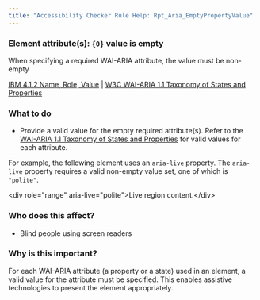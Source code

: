 ```yaml
---
title: "Accessibility Checker Rule Help: Rpt_Aria_EmptyPropertyValue"
---
```


<div className="toolHelp">
<Row>
<Column colLg={11} colMd={5} colSm={4} className="toolMain">

<div id="locLevel"></div>

### Element attribute(s): `{0}` value is empty
When specifying a required WAI-ARIA attribute, the value must be non-empty

[IBM 4.1.2 Name, Role, Value](http://www.ibm.com/able/guidelines/ci162/name_role_value.html) | [W3C WAI-ARIA 1.1 Taxonomy of States and Properties](https://www.w3.org/TR/wai-aria-1.1/#state_prop_taxonomy)

<div id="locSnippet"></div>

### What to do

 * Provide a valid value for the empty required attribute(s). Refer to the [WAI-ARIA 1.1 Taxonomy of States and Properties](https://www.w3.org/TR/wai-aria-1.1/#state_prop_taxonomy) for valid values for each attribute.

For example, the following element uses an `aria-live` property. The `aria-live` property requires a valid non-empty value set, one of which is `"polite"`.

<CodeSnippet type="single" light={true}>&lt;div role="range" aria-live="polite"&gt;Live region content.&lt;/div&gt;</CodeSnippet>

</Column>
<Column colLg={5} colMd={3} colSm={4} className="toolLeft">

### Who does this affect?

 * Blind people using screen readers

### Why is this important?

For each WAI-ARIA attribute (a property or a state) used in an element, a valid value for the attribute must be specified. This enables assistive technologies to present the element appropriately.

</Column>
</Row>
</div>

